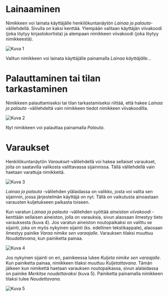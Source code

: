 # Lainaaminen
Nimikkeen voi lainata käyttäjälle henkilökuntanäytön *Lainaa ja palauta*-välilehdellä. Sivulla on kaksi kenttää. Ylempään valitaan käyttäjän viivakoodi (joka löytyy kirjastokortista) ja alempaan nimikkeen viivakoodi (joka löytyy nimikkeestä).

![Kuva 1](/docs/img/circulation-1.png)

Valitun nimikkeen voi lainata käyttäjälle painamalla *Lainaa käyttäjälle...*

# Palauttaminen tai tilan tarkastaminen
Nimikkeen palauttamiseksi tai tilan tarkastamiseksi riittää, että hakee *Lainaa ja palauta* -välilehdeltä vain nimikkeen tiedot nimikkeen viivakoodilla.

![Kuva 2](/docs/img/circulation-2.png)

Nyt nimikkeen voi palauttaa painamalla *Palauta*.

# Varaukset
Henkilökuntanäytön *Varaukset*-välilehdellä voi hakea sellaiset varaukset, joita on saatavilla valikosta valittavassa sijainnissa. Tällä välilehdellä vain haetaan varattuja nimikkeitä.

![Kuva 3](/docs/img/circulation-3.png)

*Lainaa ja palauta* -välilehden ylälaidassa on valikko, josta voi valita sen sijainnin, jossa järjestelmän käyttäjä on nyt. Tällä on vaikutusta ainoastaan varausten kuljetukseen paikasta toiseen.

Kun varatun *Lainaa ja palauta* -välilehden syöttää *aineiston viivakoodi* -kenttään sellaisen aineiston, jolla on varauksia, sivun alaosaan ilmestyy tieto varauksesta (kuva 4). Jos varatun aineiston noutopaikaksi on valittu se sijainti, joka on myös nykyinen sijainti (ks. edellinen tekstikappale), alaosaan ilmestyy painike *Varaa nimike sen varaajalle*. Varauksen tilaksi muuttuu *Noudattevana*, kun painiketta painaa.

![Kuva 4](/docs/img/circulation-4.png)

Jos nykyinen sijainti on eri, painikeessa lukee *Kuljeta nimike sen varaajalle*. Kun painiketta painaa, nimikkeen tilaksi muuttuu *Kuljetattavana*. Tämän jälkeen kun nimikettä haetaan varauksen noutopaikassa, sivun alalaidassa on painike *Merkitse noudettavaksi* (kuva 5). Painiketta painamalla nimikkeen tilaksi tulee *Noudettavana*.

![Kuva 5](/docs/img/circulation-5.png)